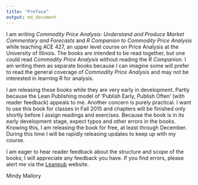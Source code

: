 ```yaml
---
title: "Preface"
output: md_document
---
```


I am writing *Commodity Price Analysis: Understand and Produce Market Commentary and Forecasts* and *R Companion to Commodity Price Analysis* while teaching ACE 427, an upper level course on Price Analysis at the University of Illinois. The books are intended to be read together, but one could read *Commodity Price Analysis* without reading the *R Companion*. I am writing them as separate books because I can imagine some will prefer to read the general coverage of *Commodity Price Analysis* and may not be interested in learning R for analysis.

I am releasing these books while they are very early in development. Partly because the Lean Publishing model of 'Publish Early, Publish Often' (with reader feedback) appeals to me. Another concern is purely practical. I want to use this book for classes in Fall 2015 and chapters will be finished only shortly before I assign readings and exercises. Because the book is in its early development stage, expect typos and other errors in the books. Knowing this, I am releasing the book for free, at least through December. During this time I will be rapidly releasing updates to keep up with my course. 

I am eager to hear reader feedback about the structure and scope of the books; I will appreciate any feedback you have. If you find errors, please alert me via the [Leanpub](http://leanpub.com) website. 

Mindy Mallory